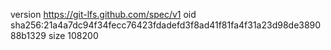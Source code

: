 version https://git-lfs.github.com/spec/v1
oid sha256:21a4a7dc94f34fecc76423fdadefd3f8ad41f81fa4f31a23d98de389088b1329
size 108200
